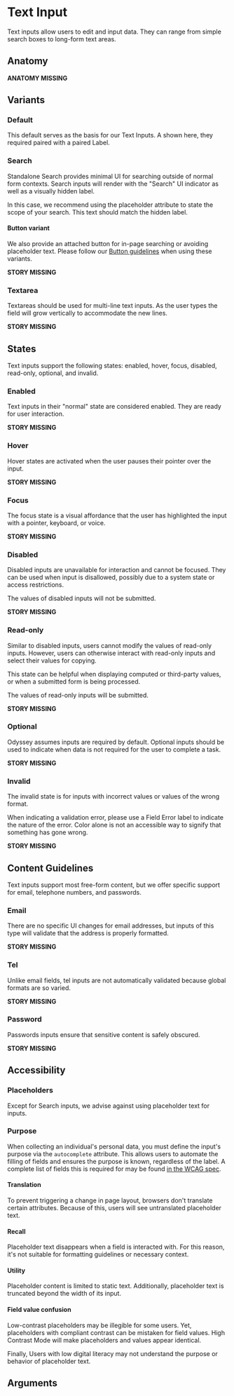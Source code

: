
# Text Input

Text inputs allow users to edit and input data. They can range from simple search boxes to long-form text areas.

## Anatomy

**ANATOMY MISSING**

## Variants

### Default

This default serves as the basis for our Text Inputs. A shown here, they required paired with a paired Label.

<Story id="components-textinput--text"/>

### Search

Standalone Search provides minimal UI for searching outside of normal form contexts. Search inputs will render with the "Search" UI indicator as well as a visually hidden label.

In this case, we recommend using the placeholder attribute to state the scope of your search. This text should match the hidden label.

<Story id="components-textinput--search"/>

#### Button variant

We also provide an attached button for in-page searching or avoiding placeholder text. Please follow our [Button guidelines](/components/button) when using these variants.

**STORY MISSING**

### Textarea

Textareas should be used for multi-line text inputs. As the user types the field will grow vertically to accommodate the new lines.

**STORY MISSING**

## States

Text inputs support the following states: enabled, hover, focus, disabled, read-only, optional, and invalid.

### Enabled

Text inputs in their "normal" state are considered enabled. They are ready for user interaction.

**STORY MISSING**

### Hover

Hover states are activated when the user pauses their pointer over the input.

**STORY MISSING**

### Focus

The focus state is a visual affordance that the user has highlighted the input with a pointer, keyboard, or voice.

**STORY MISSING**

### Disabled

Disabled inputs are unavailable for interaction and cannot be focused. They can be used when input is disallowed, possibly due to a system state or access restrictions.

The values of disabled inputs will not be submitted.

**STORY MISSING**

### Read-only

Similar to disabled inputs, users cannot modify the values of read-only inputs. However, users can otherwise interact with read-only inputs and select their values for copying.

This state can be helpful when displaying computed or third-party values, or when a submitted form is being processed.

The values of read-only inputs will be submitted.

**STORY MISSING**

### Optional

Odyssey assumes inputs are required by default. Optional inputs should be used to indicate when data is not required for the user to complete a task.

**STORY MISSING**

### Invalid

The invalid state is for inputs with incorrect values or values of the wrong format.

When indicating a validation error, please use a Field Error label to indicate the nature of the error. Color alone is not an accessible way to signify that something has gone wrong.

**STORY MISSING**

## Content Guidelines

Text inputs support most free-form content, but we offer specific support for email, telephone numbers, and passwords.

### Email

There are no specific UI changes for email addresses, but inputs of this type will validate that the address is properly formatted.

**STORY MISSING**

### Tel

Unlike email fields, tel inputs are not automatically validated because global formats are so varied.

**STORY MISSING**

### Password

Passwords inputs ensure that sensitive content is safely obscured.

**STORY MISSING**

## Accessibility

### Placeholders

Except for Search inputs, we advise against using placeholder text for inputs.

### Purpose

When collecting an individual's personal data, you must define the input's purpose via the `autocomplete` attribute. This allows users to automate the filling of fields and ensures the purpose is known, regardless of the label. A complete list of fields this is required for may be found <a href="https://www.w3.org/TR/WCAG21/#input-purposes">in the WCAG spec</a>.

#### Translation

To prevent triggering a change in page layout, browsers don't translate certain attributes. Because of this, users will see untranslated placeholder text.

#### Recall

Placeholder text disappears when a field is interacted with. For this reason, it's not suitable for formatting guidelines or necessary context.

#### Utility

Placeholder content is limited to static text. Additionally, placeholder text is truncated beyond the width of its input.

#### Field value confusion

Low-contrast placeholders may be illegible for some users. Yet, placeholders with compliant contrast can be mistaken for field values. High Contrast Mode will make placeholders and values appear identical.

Finally, Users with low digital literacy may not understand the purpose or behavior of placeholder text.

## Arguments

<ArgsTable/>
